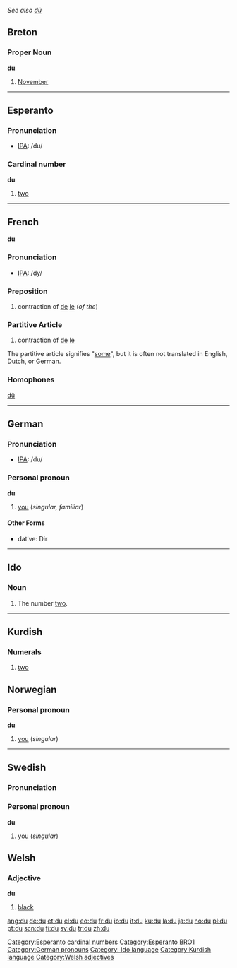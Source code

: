 ''See also [[dû]]''
==Breton==
===Proper Noun===
'''du'''

# [[November]]

----

==Esperanto==
===Pronunciation===
*[[w:IPA|IPA]]: /du/
===Cardinal number===
'''du'''

# [[two]]
[[Category:Esperanto cardinal numbers]]
[[Category:Esperanto BRO1]]
----

==French==
'''du'''

=== Pronunciation ===
*[[w:IPA|IPA]]: /dy/

=== Preposition ===

#contraction of [[de]] [[le]] (''of the'')

=== Partitive Article ===

#contraction of [[de]] [[le]]

The partitive article signifies "[[some]]", but it is often not translated in English, Dutch, or German.

=== Homophones ===

[[dû]]

----

== German ==

=== Pronunciation ===
*[[w:IPA|IPA]]: /du/

=== Personal pronoun ===
'''du'''

#[[you]] (''singular, familiar'')

====Other Forms====
* dative: Dir

[[Category:German pronouns]]

----

==Ido==

===Noun===
# The number [[two]].
[[Category: Ido language]]
----

==Kurdish==

===Numerals===
# [[two]]

[[Category:Kurdish language]]




== Norwegian==
=== Personal pronoun ===
'''du'''
#[[you]] (''singular'')

----
==Swedish==
=== Pronunciation ===
{{IPA|/dʉ/}}
=== Personal pronoun ===
'''du'''
#[[you]] (''singular'')

==Welsh==
=== Adjective ===
'''du'''
#[[black]]

[[Category:Welsh adjectives]]

[[ang:du]]
[[de:du]]
[[et:du]]
[[el:du]]
[[eo:du]]
[[fr:du]]
[[io:du]]
[[it:du]]
[[ku:du]]
[[la:du]]
[[ja:du]]
[[no:du]]
[[pl:du]]
[[pt:du]]
[[scn:du]]
[[fi:du]]
[[sv:du]]
[[tr:du]]
[[zh:du]]